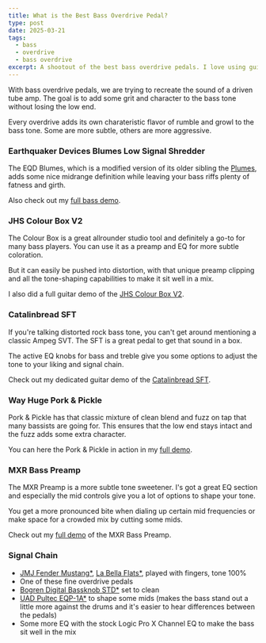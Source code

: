 ```yaml
---
title: What is the Best Bass Overdrive Pedal?
type: post
date: 2025-03-21
tags:
  - bass
  - overdrive
  - bass overdrive
excerpt: A shootout of the best bass overdrive pedals. I love using guitar pedals on bass and experimenting with finding the "magic sauce" for a great, gnarly, distorted bass tone. Often, when I get an overdrive, fuzz or overdrive for a guitar demo, I try it on bass as well. I found quite a few gems that way and I'd like to show you my favorites.
---
```



With bass overdrive pedals, we are trying to recreate the sound of a driven tube amp. The goal is to add some grit and character to the bass tone without losing the low end.

Every overdrive adds its own charateristic flavor of rumble and growl to the bass tone. Some are more subtle, others are more aggressive.

### Earthquaker Devices Blumes Low Signal Shredder

The EQD Blumes, which is a modified version of its older sibling the [Plumes](/demos/earthquaker-devices-plumes), adds some nice midrange definition while leaving your bass riffs plenty of fatness and girth.

<PartnerLinks
  slug="earthquaker-devices-blumes"
  sweetwater="https://sweetwater.sjv.io/rQ9MXd"
  thomann="earthquaker_devices_blumes_low_signal_shredder"
/>

Also check out my [full bass demo](/demos/earthquaker-devices-blumes).

### JHS Colour Box V2

The Colour Box is a great allrounder studio tool and definitely a go-to for many bass players. You can use it as a preamp and EQ for more subtle coloration.

But it can easily be pushed into distortion, with that unique preamp clipping and all the tone-shaping capabilities to make it sit well in a mix.

<PartnerLinks
  slug="jhs-pedals-colour-box-v2"
  sweetwater="https://sweetwater.sjv.io/kOjZox"
  thomann="jhs_pedals_colour_box_v2_preamp_eq"
/>

I also did a full guitar demo of the [JHS Colour Box V2](/demos/jhs-pedals-colour-box-v2).

### Catalinbread SFT

If you're talking distorted rock bass tone, you can't get around mentioning a classic Ampeg SVT. The SFT is a great pedal to get that sound in a box.

The active EQ knobs for bass and treble give you some options to adjust the tone to your liking and signal chain.

<PartnerLinks
  slug="catalinbread-sft"
  sweetwater="https://sweetwater.sjv.io/k0yW0x"
  thomann="catalinbread_sft"
/>

Check out my dedicated guitar demo of the [Catalinbread SFT](/demos/catalinbread-sft).

### Way Huge Pork & Pickle

Pork & Pickle has that classic mixture of clean blend and fuzz on tap that many bassists are going for. This ensures that the low end stays intact and the fuzz adds some extra character.

<PartnerLinks
  slug="way-huge-pork-and-pickle"
  sweetwater="https://sweetwater.sjv.io/4GGqQM"
  thomann="way_huge_pork_pickle_bass_overdrive"
/>

You can here the Pork & Pickle in action in my [full demo](/demos/way-huge-pork-and-pickle).

### MXR Bass Preamp

The MXR Preamp is a more subtle tone sweetener. I's got a great EQ section and especially the mid controls give you a lot of options to shape your tone.

You get a more pronounced bite when dialing up certain mid frequencies or make space for a crowded mix by cutting some mids.

<PartnerLinks
  slug="mxr-bass-preamp"
  sweetwater="https://sweetwater.sjv.io/9LzRYe"
  thomann="mxr_m_81_bass_preamp"
/>

Check out my [full demo](/demos/mxr-bass-preamp) of the MXR Bass Preamp.

### Signal Chain

- [JMJ Fender Mustang\*](https://sweetwater.sjv.io/R5A6bg), [La Bella Flats\*](https://sweetwater.sjv.io/WqZN6Z), played with fingers, tone 100%
- One of these fine overdrive pedals
- [Bogren Digital Bassknob STD\*](https://www.thomann.de/intl/bogren_digital_bassknob_std.htm?offid=1&affid=3396) set to clean
- [UAD Pultec EQP-1A\*](https://sweetwater.sjv.io/GmxWGn) to shape some mids (makes the bass stand out a little more against the drums and it's easier to hear differences between the pedals)
- Some more EQ with the stock Logic Pro X Channel EQ to make the bass sit well in the mix
